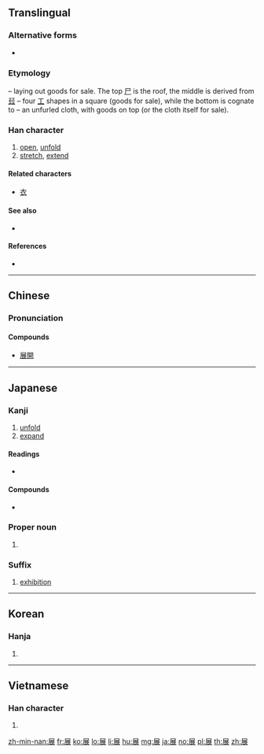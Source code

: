 ==Translingual==

===Alternative forms===
* {{l|mul|㞡}}

===Etymology===
{{liushu|p}} – laying out goods for sale. The top [[尸]] is the roof, the middle is derived from [[㠭]] – four [[工]] shapes in a square (goods for sale), while the bottom is cognate to {{m|mul|衣||cloth|sc=Hani}} – an unfurled cloth, with goods on top (or the cloth itself for sale).

===Han character===
{{Han char|rn=44|rad=尸|as=07|sn=10|four=77232|canj=STV}}

# [[open]], [[unfold]]
# [[stretch]], [[extend]]

====Related characters====
* [[衣]]

====See also====
* {{l|mul|孃}} {{qualifier|graphically similar lower right component}}

====References====
* {{Han ref|kx=0302.100|dkj=07715|dj=0599.230|hdz=20974.070|uh=5C55|ud=23637|bh=AE69|bd=44649}}

----

==Chinese==
{{zh-forms}}

===Pronunciation===
{{zh-pron
|m=zhǎn
|c=zin2
|h=pfs=chán/tién
|mn=tián
|mc=y
|oc=y
|ma=
|cat=v
}}

====Compounds====
* [[展開]]

----

==Japanese==

===Kanji===
{{ja-kanji|grade=6|rs=尸07}}

# [[unfold]]
# [[expand]]

====Readings====
* {{ja-readings|on=[[てん]] (ten)|kun=[[つらねる]] (tsuraneru), [[のべる]] (noberu), [[のびる]] (nobiru)}}

====Compounds====
* {{m|ja|展覧会||exhibition|tr=[[てんらんかい]], [[tenrankai]]}}

===Proper noun===
{{ja-pos|proper|まこと}}

# {{given name|male|lang=ja|sort=まこと}}

===Suffix===
{{ja-pos|suffix|てん}}

# [[exhibition]]

----

==Korean==

===Hanja===
{{ko-hanja|hangeul=전|rv=jeon|mr=chŏn}}

# {{defn|lang=ko|sort=尸07}}

----

==Vietnamese==

===Han character===
{{vi-hantu|[[triển]], [[chẽn]]|rs=尸07}}

# {{defn|lang=vi|sort=尸07}}

[[zh-min-nan:展]]
[[fr:展]]
[[ko:展]]
[[lo:展]]
[[li:展]]
[[hu:展]]
[[mg:展]]
[[ja:展]]
[[no:展]]
[[pl:展]]
[[th:展]]
[[zh:展]]